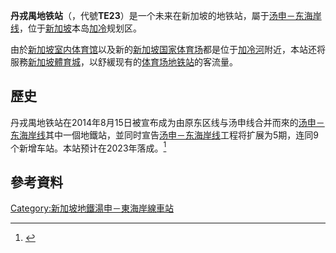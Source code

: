 {{noteTA
|G1=Railway}}
{{distinguish|丹戎巴葛地铁站}}
{{Infobox station
 | name={{SMRT code|TE|23}}<br />丹戎禺<br />Tanjong Rhu<br />தஞ்சோங் ரூ<br />Tanjong Rhu
 | type=[[地鐵站|地鐵站]]
 | linecolour={{新加坡地铁汤申－东海岸线色彩}}
 | image=Missing image text.svg
 | image_size=
 | image_caption=
 | address={{SIN}}
 | coordinates=
 | line=[[新加坡地鐵湯申－東海岸線|湯申－東海岸線]]
 | other=
 | structure=
 | platform=側式
 | depth=16公尺
 | levels=
 | tracks=2條
 | parking=
 | bicycle=
 | baggage_check=
 | passengers=
 | pass_year=
 | pass_percent=
 | pass_system=
 | opened=預計2023年
 | closed=
 | rebuilt=
 | electrified=
 | ADA=Yes
 | code={{SMRT code|TE|23}}
 | operator=
 | owned=
 | zone=
 | former=
 | adjacent={{Adjacent stations|system=新加坡地铁|line=TEL|left=建国先贤纪念园|right=加东公园|type=建造中|note-left=TE22A|note-mid={{新加坡地鐵車站編號|TE|23}}|note-right=TE24}}
 | mpassengers=
 | map_locator={{Superimpose| base = MRT map TE.svg
 | base_width = 300px
 | base_caption = 湯申－東海岸線
 | float = Red Dot.svg
 | float_width = 5px
 | float_caption = 丹戎禺地鐵站
 | x =
 | y =
}}}}

'''丹戎禺地铁站'''（{{lang-en|Tanjong Rhu MRT Station}}，代號'''TE23'''）是一个未来在新加坡的地铁站，屬于[[新加坡地铁汤申－东海岸线|汤申－东海岸线]]，位于[[新加坡|新加坡]]本岛[[加冷|加冷]]规划区。

由於[[新加坡室内体育馆|新加坡室内体育馆]]以及新的[[新加坡国家体育场|新加坡国家体育场]]都是位于[[加冷河|加冷河]]附近，本站还将服務[[新加坡體育城|新加坡體育城]]，以舒緩现有的[[体育场地铁站|体育场地铁站]]的客流量。

== 歷史 ==
丹戎禺地铁站在2014年8月15日被宣布成为由原东区线与汤申线合并而來的[[新加坡地铁汤申－东海岸线|汤申－东海岸线]]其中一個地鐵站，並同时宣告[[新加坡地铁汤申－东海岸线|汤申－东海岸线]]工程将扩展为5期，连同9个新增车站。本站预计在2023年落成。<ref>{{Cite web|url=http://app.lta.gov.sg/apps/news/page.aspx?c=2&id=3cc2e460-06ea-4245-a37f-df11b602ec7d|title=Joint News Release by the Land Transport Authority & Singapore Land Authority - Thomson-East Coast Line: New MRT Links In The East|date=15 August 2014|publisher=Land Transport Authority|deadurl=yes|archiveurl=https://web.archive.org/web/20140819084445/http://app.lta.gov.sg/apps/news/page.aspx?c=2&id=3cc2e460-06ea-4245-a37f-df11b602ec7d|archivedate=2014年8月19日|accessdate=2016年6月27日}}</ref>

==參考資料==
{{reflist}}

{{新加坡地鐵湯申－東海岸線}}

[[Category:新加坡地鐵湯申－東海岸線車站|Category:新加坡地鐵湯申－東海岸線車站]]